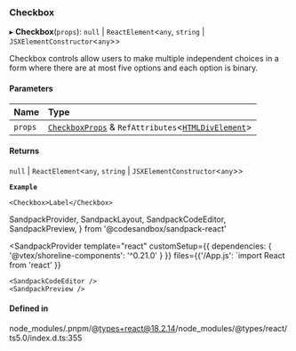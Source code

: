 ### Checkbox

▸ **Checkbox**(`props`): `null` \| `ReactElement`\<`any`, `string` \| `JSXElementConstructor`\<`any`\>\>

Checkbox controls allow users to make multiple independent choices in a form where there are at most five options and each option is binary.

#### Parameters

| Name    | Type                                                                                                                           |
| :------ | :----------------------------------------------------------------------------------------------------------------------------- |
| `props` | [`CheckboxProps`](props.md) & `RefAttributes`\<[`HTMLDivElement`](https://developer.mozilla.org/docs/Web/API/HTMLDivElement)\> |

#### Returns

`null` \| `ReactElement`\<`any`, `string` \| `JSXElementConstructor`\<`any`\>\>

**`Example`**

```tsx copy showLineNumbers filename="example.tsx
<Checkbox>Label</Checkbox>
```

SandpackProvider,
SandpackLayout,
SandpackCodeEditor,
SandpackPreview,
} from '@codesandbox/sandpack-react'

<SandpackProvider
template="react"
customSetup={{ dependencies: { '@vtex/shoreline-components': '^0.21.0' } }}
files={{'/App.js': `import React from 'react'
  }}

>   <SandpackLayout>

    <SandpackCodeEditor />
    <SandpackPreview />

  </SandpackLayout>
</SandpackProvider>

#### Defined in

node_modules/.pnpm/@types+react@18.2.14/node_modules/@types/react/ts5.0/index.d.ts:355
